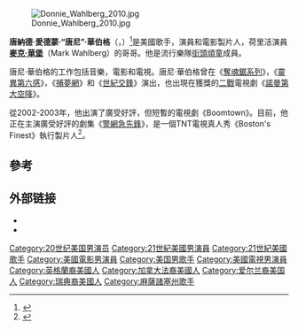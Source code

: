 {{expand|time=2015-08-25T04:41:34+00:00}}
[[File:Donnie_Wahlberg_2010.jpg|thumb]]

'''唐納德·愛德蒙·“唐尼”·華伯格'''（{{lang-en|Donald Edmond "Donnie" Wahlberg, Jr.}}，{{bd|1969年|8月17日||}}）<ref>{{cite web |url=http://www.americanancestors.org/third-set-of-ten-hollywood/ |title=#83 Royal Descents, Notable Kin, and Printed Sources: A Third Set of Ten Hollywood Figures (or Groups Thereof), with a Coda on Two Directors |publisher=Americanancestors.org |date=2008-04-18 |accessdate=2012-05-05 |archive-date=2011-05-24 |archive-url=https://web.archive.org/web/20110524152257/http://www.americanancestors.org/third-set-of-ten-hollywood |dead-url=no }}</ref>是美國歌手，演員和電影製片人，荷里活演員'''[[馬克·華伯格|麥克·華堡]]'''（Mark Wahlberg）的哥哥。他是流行樂隊[[街頭頑童_(男孩團體)|街頭頑童]]成員。

唐尼·華伯格的工作包括音樂，電影和電視。唐尼·華伯格曾在《[[奪魂鋸系列|奪魂鋸系列]]》，《[[靈異第六感|靈異第六感]]》，《[[捕夢網_(電影)|捕夢網]]》和《[[世紀交鋒|世紀交鋒]]》演出，也出現在獲獎的[[二戰|二戰]]電視劇《[[諾曼第大空降|諾曼第大空降]]》。

從2002-2003年，他出演了廣受好評，但短暫的電視劇《Boomtown》。目前，他正在主演廣受好評的劇集《[[警網急先鋒|警網急先鋒]]》，是一個TNT電視真人秀《Boston's Finest》執行製片人<ref>{{cite web | first = Ed | last = Brophy | title = First Look: Donnie Wahlberg's New TNT Reality Show "Boston's Finest" | publisher = tvfishbowl.com | date = November 27, 2012 | url = http://tvfishbowl.com/first-look-donnie-wahlbergs-new-tnt-reality-show-bostons-finest/ | accessdate = February 27, 2013 | archive-url = https://web.archive.org/web/20131014172627/http://tvfishbowl.com/first-look-donnie-wahlbergs-new-tnt-reality-show-bostons-finest/ | archive-date = 2013-10-14 | dead-url = yes }}</ref>。

==參考==
{{reflist}}

== 外部链接 ==
{{Commons category|Donnie Wahlberg}}
* {{IMDb name|5531}}
* {{Twitter|DonnieWahlberg}}

{{Authority control}}

{{DEFAULTSORT:Wahlberg, Donnie}}
[[Category:20世纪美国男演员|Category:20世纪美国男演员]]
[[Category:21世紀美國男演員|Category:21世紀美國男演員]]
[[Category:21世紀美國歌手|Category:21世紀美國歌手]]
[[Category:美國電影男演員|Category:美國電影男演員]]
[[Category:美国男歌手|Category:美国男歌手]]
[[Category:美國電視男演員|Category:美國電視男演員]]
[[Category:英格蘭裔美國人|Category:英格蘭裔美國人]]
[[Category:加拿大法裔美國人|Category:加拿大法裔美國人]]
[[Category:爱尔兰裔美国人|Category:爱尔兰裔美国人]]
[[Category:瑞典裔美國人|Category:瑞典裔美國人]]
[[Category:麻薩諸塞州歌手|Category:麻薩諸塞州歌手]]